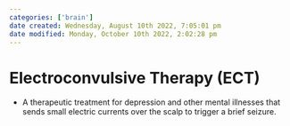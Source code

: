 ```yaml
---
categories: ['brain']
date created: Wednesday, August 10th 2022, 7:05:01 pm
date modified: Monday, October 10th 2022, 2:02:28 pm
---
```


# Electroconvulsive Therapy (ECT)
- A therapeutic treatment for depression and other mental illnesses that sends small electric currents over the scalp to trigger a brief seizure.



